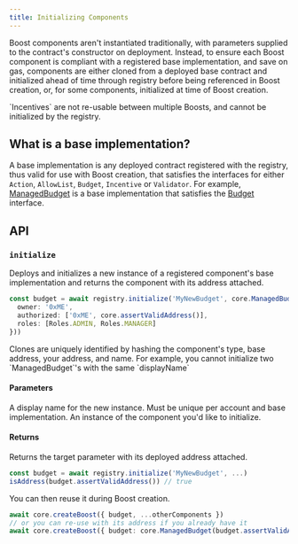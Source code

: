 ```yaml
---
title: Initializing Components
---
```



<SDKDisclaimer />

Boost components aren't instantiated traditionally, with parameters supplied to the contract's constructor on deployment. Instead, to ensure each Boost component is compliant with a registered base implementation, and save on gas, components are either cloned from a deployed base contract and initialized ahead of time through registry before being referenced in Boost creation, or, for some components, initialized at time of Boost creation.

<Warning>
  `Incentives` are not re-usable between multiple Boosts, and cannot be initialized by the registry.
</Warning>

## What is a base implementation?

A base implementation is any deployed contract registered with the registry, thus valid for use with Boost creation, that satisfies the interfaces for either `Action`, `AllowList`, `Budget`, `Incentive` or `Validator`. For example, [ManagedBudget](https://github.com/rabbitholegg/boost-protocol/blob/main/packages/evm/contracts/budgets/ManagedBudget.sol) is a base implementation that satisfies the [Budget](https://github.com/rabbitholegg/boost-protocol/blob/main/packages/evm/contracts/budgets/ABudget.sol) interface.

## API

### `initialize`

Deploys and initializes a new instance of a registered component's base implementation and returns the component with its address attached.

```ts
const budget = await registry.initialize('MyNewBudget', core.ManagedBudget({
  owner: '0xME',
  authorized: ['0xME', core.assertValidAddress()],
  roles: [Roles.ADMIN, Roles.MANAGER]
}))
```

<Note>
Clones are uniquely identified by hashing the component's type, base address, your address, and name. For example, you cannot initialize two `ManagedBudget`'s with the same `displayName`
</Note>

#### Parameters

<ParamField path="displayName" type="string" required>
  A display name for the new instance. Must be unique per account and base implementation.
</ParamField>

<ParamField path="target" type="AllowList | Budget | Action" required>
  An instance of the component you'd like to initialize.
</ParamField>

<WriteParams />

#### Returns

<ResponseField name="target" type="Promise<AllowList | Budget | Action>" required>
  Returns the target parameter with its deployed address attached.

```ts
const budget = await registry.initialize('MyNewBudget', ...)
isAddress(budget.assertValidAddress()) // true
```

You can then reuse it during Boost creation.

```ts
await core.createBoost({ budget, ...otherComponents })
// or you can re-use with its address if you already have it
await core.createBoost({ budget: core.ManagedBudget(budget.assertValidAddress()), ...otherComponents })
```
</ResponseField>
